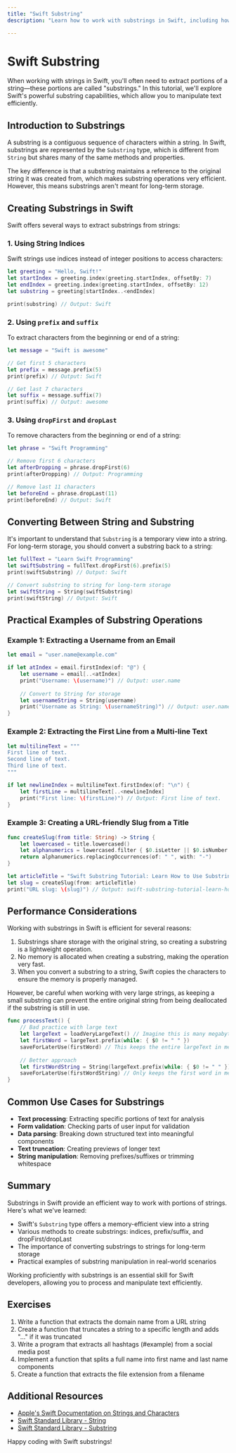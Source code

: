```yaml
---
title: "Swift Substring"
description: "Learn how to work with substrings in Swift, including how to extract, manipulate and use substrings efficiently in your Swift applications."

---
```


# Swift Substring

When working with strings in Swift, you'll often need to extract portions of a string—these portions are called "substrings." In this tutorial, we'll explore Swift's powerful substring capabilities, which allow you to manipulate text efficiently.

## Introduction to Substrings

A substring is a contiguous sequence of characters within a string. In Swift, substrings are represented by the `Substring` type, which is different from `String` but shares many of the same methods and properties.

The key difference is that a substring maintains a reference to the original string it was created from, which makes substring operations very efficient. However, this means substrings aren't meant for long-term storage.

## Creating Substrings in Swift

Swift offers several ways to extract substrings from strings:

### 1. Using String Indices

Swift strings use indices instead of integer positions to access characters:

```swift
let greeting = "Hello, Swift!"
let startIndex = greeting.index(greeting.startIndex, offsetBy: 7)
let endIndex = greeting.index(greeting.startIndex, offsetBy: 12)
let substring = greeting[startIndex..<endIndex]

print(substring) // Output: Swift
```

### 2. Using `prefix` and `suffix`

To extract characters from the beginning or end of a string:

```swift
let message = "Swift is awesome"

// Get first 5 characters
let prefix = message.prefix(5)
print(prefix) // Output: Swift

// Get last 7 characters
let suffix = message.suffix(7)
print(suffix) // Output: awesome
```

### 3. Using `dropFirst` and `dropLast`

To remove characters from the beginning or end of a string:

```swift
let phrase = "Swift Programming"

// Remove first 6 characters
let afterDropping = phrase.dropFirst(6)
print(afterDropping) // Output: Programming

// Remove last 11 characters
let beforeEnd = phrase.dropLast(11)
print(beforeEnd) // Output: Swift
```

## Converting Between String and Substring

It's important to understand that `Substring` is a temporary view into a string. For long-term storage, you should convert a substring back to a string:

```swift
let fullText = "Learn Swift Programming"
let swiftSubstring = fullText.dropFirst(6).prefix(5)
print(swiftSubstring) // Output: Swift

// Convert substring to string for long-term storage
let swiftString = String(swiftSubstring)
print(swiftString) // Output: Swift
```

## Practical Examples of Substring Operations

### Example 1: Extracting a Username from an Email

```swift
let email = "user.name@example.com"

if let atIndex = email.firstIndex(of: "@") {
    let username = email[..<atIndex]
    print("Username: \(username)") // Output: user.name
    
    // Convert to String for storage
    let usernameString = String(username)
    print("Username as String: \(usernameString)") // Output: user.name
}
```

### Example 2: Extracting the First Line from a Multi-line Text

```swift
let multilineText = """
First line of text.
Second line of text.
Third line of text.
"""

if let newlineIndex = multilineText.firstIndex(of: "\n") {
    let firstLine = multilineText[..<newlineIndex]
    print("First line: \(firstLine)") // Output: First line of text.
}
```

### Example 3: Creating a URL-friendly Slug from a Title

```swift
func createSlug(from title: String) -> String {
    let lowercased = title.lowercased()
    let alphanumerics = lowercased.filter { $0.isLetter || $0.isNumber || $0 == " " }
    return alphanumerics.replacingOccurrences(of: " ", with: "-")
}

let articleTitle = "Swift Substring Tutorial: Learn How to Use Substrings!"
let slug = createSlug(from: articleTitle)
print("URL slug: \(slug)") // Output: swift-substring-tutorial-learn-how-to-use-substrings
```

## Performance Considerations

Working with substrings in Swift is efficient for several reasons:

1. Substrings share storage with the original string, so creating a substring is a lightweight operation.
2. No memory is allocated when creating a substring, making the operation very fast.
3. When you convert a substring to a string, Swift copies the characters to ensure the memory is properly managed.

However, be careful when working with very large strings, as keeping a small substring can prevent the entire original string from being deallocated if the substring is still in use.

```swift
func processText() {
    // Bad practice with large text
    let largeText = loadVeryLargeText() // Imagine this is many megabytes
    let firstWord = largeText.prefix(while: { $0 != " " })
    saveForLaterUse(firstWord) // This keeps the entire largeText in memory!
    
    // Better approach
    let firstWordString = String(largeText.prefix(while: { $0 != " " }))
    saveForLaterUse(firstWordString) // Only keeps the first word in memory
}
```

## Common Use Cases for Substrings

- **Text processing**: Extracting specific portions of text for analysis
- **Form validation**: Checking parts of user input for validation
- **Data parsing**: Breaking down structured text into meaningful components
- **Text truncation**: Creating previews of longer text
- **String manipulation**: Removing prefixes/suffixes or trimming whitespace

## Summary

Substrings in Swift provide an efficient way to work with portions of strings. Here's what we've learned:

- Swift's `Substring` type offers a memory-efficient view into a string
- Various methods to create substrings: indices, prefix/suffix, and dropFirst/dropLast
- The importance of converting substrings to strings for long-term storage
- Practical examples of substring manipulation in real-world scenarios

Working proficiently with substrings is an essential skill for Swift developers, allowing you to process and manipulate text efficiently.

## Exercises

1. Write a function that extracts the domain name from a URL string
2. Create a function that truncates a string to a specific length and adds "..." if it was truncated
3. Write a program that extracts all hashtags (#example) from a social media post
4. Implement a function that splits a full name into first name and last name components
5. Create a function that extracts the file extension from a filename

## Additional Resources

- [Apple's Swift Documentation on Strings and Characters](https://docs.swift.org/swift-book/LanguageGuide/StringsAndCharacters.html)
- [Swift Standard Library - String](https://developer.apple.com/documentation/swift/string)
- [Swift Standard Library - Substring](https://developer.apple.com/documentation/swift/substring)

Happy coding with Swift substrings!